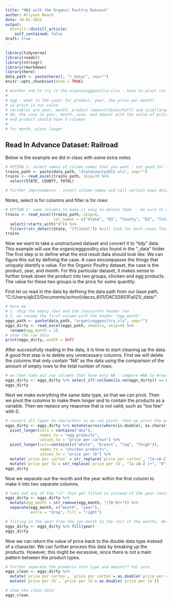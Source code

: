 ```yaml
---
title: "HW3 with the Organic Poultry Dataset"
author: Allyson Beach
date: 10-01-2021
output:
  distill::distill_article:
    self_contained: false
draft: true
---
```



```r
library(tidyverse)
library(readxl)
library(stringr)
library(rmarkdown)
library(here)
data_path <- paste(here(), "/_data/", sep="")
knitr::opts_chunk$set(echo = TRUE)
```
```r
# Another one to try is the organiceggpoultry.xlsx - have to pivot (so maybe next week)
# 
# egg - what is the case? for product, year, the price per month?
# so price is our value 
# variables are year, month, product (amount[dozen/half] and size[large/xlarge])
# SO, the case is year, month, size, and amount with the value of price
# end product should have 5 columns 
# 
# for month, pivot longer 
```


## Read In Advance Dataset: Railroad 
Below is the example we did in class with some extra notes. 

```r
# OPTION 1: select names of column names that you want - not good for lots of data 
trains_path <- paste(data_path, "StateCounty2012.xls", sep="")
trains <- read_excel(trains_path, skip=3) %>% 
  select(STATE, COUNTY, TOTAL)

# further improvements - insert column names and call certain ones delete to remove later

```

Notes, select is for columns and filter is for rows 

```r
# OPTION 2: name columns to make it easy to delete them  - be sure to skip the old col names
trains <- read_excel(trains_path, skip=4, 
                     col_names = c("State", "D1", "County", "D2", "Total")) %>% 
  select(!starts_with("d")) %>% 
  filter(!str_detect(State, "[Tt]otal")) #will look for both cases Total or total
trains

```

Now we want to take a unstructured dataset and convert it to "tidy" data. This example will use the organiceggpoultry.xlsx found in the "_data" folder. The first step is to define what the end result data should look like. We can figure this out by defining the case. A case encompasses the things that uniquely identify a value. For the Organic Poultry dataset, the case is the product, year, and month. For this particular dataset, it makes sense to further break down the product into two groups, chicken and egg products. The value for these two groups is the price for some quantity. 

First let us read in the data by defining the data path from our base path, "C:/Users/ajb22/Documents/school/dacss_601/DACSS601Fall21/_data/". 


```r

# here we 
# 1. skip the empty rows and the inaccurate header row
# 2. we rename the first column with the header "egg_month"
eggs_path <- paste(data_path, "organiceggpoultry.xls", sep="")
eggs_dirty <- read_excel(eggs_path, sheet=1, skip=4) %>%
  rename(egg_month = 1) 
# show the raw data 
print(eggs_dirty, width = Inf)
```

After successfully reading in the data, it is time to start cleaning up the data. A good first step is to delete any unnecessary columns. First we will delete the columns that only contain "NA" as the data using the comparison of the amount of empty rows to the total number of rows. 


```r
# we then take out any columns that have only NA - compare #NA to #rows
eggs_dirty <- eggs_dirty %>% select_if(!colSums(is.na(eggs_dirty)) == nrow(eggs_dirty))
eggs_dirty
```

Next we make everything the same data type, so that we can pivot. Then we pivot the columns to make them longer and to contain the products as a variable. Then we replace any response that is not valid, such as "too few" with 0. 

``` r
# convert all types to characters so we can pivot, then we pivot the products to price and replace all of the "too few" responses in price to 0
eggs_dirty <- eggs_dirty %>% mutate(across(where(is.double), as.character)) %>% 
  pivot_longer(cols = contains("doz"), 
               names_to = "egg products", 
               values_to = "price per carton") %>% 
  pivot_longer(cols=contains(c("whole", "breast", "leg", "thigh")), 
               names_to = "chicken products", 
               values_to = "price per lb") %>% 
  mutate(`price per carton` = str_replace(`price per carton`, "[a-zA-Z ]+", "0")) %>% 
  mutate(`price per lb`= str_replace(`price per lb`, "[a-zA-Z ]+", "0"))
eggs_dirty

```

Now we separate out the month and the year within the first column to make it into two separate columns. 

```r
# take out any of the "/1" that got filled in instead of the year (month (o)year|/1) to (month (o)year), then separate the column egg_month to month and year  
eggs_dirty <- eggs_dirty %>% 
  mutate(egg_month = str_remove(egg_month, "/[0-9]+")) %>% 
  separate(egg_month, c("month", "year"), 
           extra = "drop", fill = "right")

# filling in the year from the jan month to the rest of the months, default direction is down
eggs_dirty <- eggs_dirty %>% fill(year) 
eggs_dirty
```

Now we can return the value of price back to the double data type instead of a character. We can further process this data by breaking up the products. However, this might be excessive, since there is not a main pattern between the product types. 

```r
# further separate the products into type and amount?? not sure 
eggs_clean <- eggs_dirty %>% 
  mutate(`price per carton`, `price per carton`= as.double(`price per carton`)) %>% 
  mutate(`price per lb`, `price per lb`= as.double(`price per lb`))

# show the clean data 
eggs_clean
```



